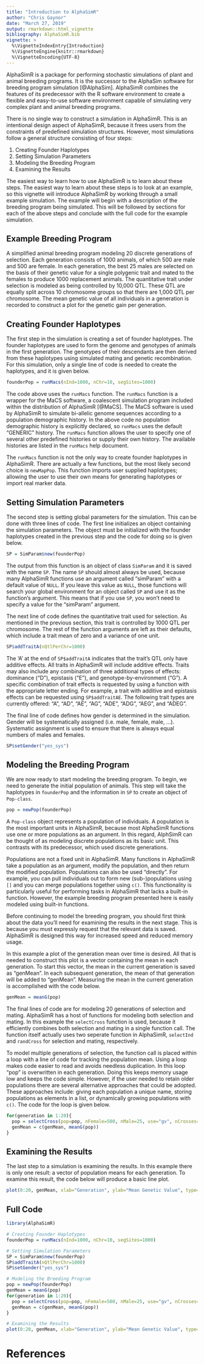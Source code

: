 ```yaml
---
title: "Introduction to AlphaSimR"
author: "Chris Gaynor"
date: "March 27, 2019"
output: rmarkdown::html_vignette
bibliography: AlphaSimR.bib
vignette: >
  %\VignetteIndexEntry{Introduction}
  %\VignetteEngine{knitr::rmarkdown}
  %\VignetteEncoding{UTF-8}
---
```


AlphaSimR is a package for performing stochastic simulations of plant and animal breeding programs. It is the successor to the AlphaSim software for breeding program simulation [@AlphaSim]. AlphaSimR combines the features of its predecessor with the R software environment to create a flexible and easy-to-use software environment capable of simulating very complex plant and animal breeding programs.

There is no single way to construct a simulation in AlphaSimR. This is an intentional design aspect of AlphaSimR, because it frees users from the constraints of predefined simulation structures. However, most simulations follow a general structure consisting of four steps:

1. Creating Founder Haplotypes
2. Setting Simulation Parameters
3. Modeling the Breeding Program
4. Examining the Results

The easiest way to learn how to use AlphaSimR is to learn about these steps. The easiest way to learn about these steps is to look at an example, so this vignette will introduce AlphaSimR by working through a small example simulation. The example will begin with a description of the breeding program being simulated. This will be followed by sections for each of the above steps and conclude with the full code for the example simulation. 

## Example Breeding Program

A simplified animal breeding program modeling 20 discrete generations of selection. Each generation consists of 1000 animals, of which 500 are male and 500 are female. In each generation, the best 25 males are selected on the basis of their genetic value for a single polygenic trait and mated to the females to produce 1000 replacement animals. The quantitative trait under selection is modeled as being controlled by 10,000 QTL. These QTL are equally split across 10 chromosome groups so that there are 1,000 QTL per chromosome. The mean genetic value of all individuals in a generation is recorded to construct a plot for the genetic gain per generation.

## Creating Founder Haplotypes

The first step in the simulation is creating a set of founder haplotypes. The founder haplotypes are used to form the genome and genotypes of animals in the first generation. The genotypes of their descendants are then derived from these haplotypes using simulated mating and genetic recombination. For this simulation, only a single line of code is needed to create the haplotypes, and it is given below.

```r
founderPop = runMacs(nInd=1000, nChr=10, segSites=1000)
```

The code above uses the `runMacs` function. The `runMacs` function is a wrapper for the MaCS software, a coalescent simulation program included within the distribution of AlphaSimR [@MaCS]. The MaCS software is used by AlphaSimR to simulate bi-allelic genome sequences according to a population demographic history. In the above code no population demographic history is explicitly declared, so `runMacs` uses the default “GENERIC” history. The `runMacs` function allows the user to specify one of several other predefined histories or supply their own history. The available histories are listed in the `runMacs` help document.

The `runMacs` function is not the only way to create founder haplotypes in AlphaSimR. There are actually a few functions, but the most likely second choice is `newMapPop`. This function imports user supplied haplotypes; allowing the user to use their own means for generating haplotypes or import real marker data. 

## Setting Simulation Parameters

The second step is setting global parameters for the simulation. This can be done with three lines of code. The first line initializes an object containing the simulation parameters. The object must be initialized with the founder haplotypes created in the previous step and the code for doing so is given below.

```r
SP = SimParam$new(founderPop)
```

The output from this function is an object of class `SimParam` and it is saved with the name `SP`. The name `SP` should almost always be used, because many AlphaSimR functions use an argument called "simParam" with a default value of `NULL`. If you leave this value as `NULL`, those functions will search your global environment for an object called `SP` and use it as the function's argument. This means that if you use `SP`, you won't need to specify a value for the "simParam" argument.

The next line of code defines the quantitative trait used for selection. As mentioned in the previous section, this trait is controlled by 1000 QTL per chromosome. The rest of the function arguments are left as their defaults, which include a trait mean of zero and a variance of one unit.

```r
SP$addTraitA(nQtlPerChr=1000)
```

The 'A' at the end of `SP$addTraitA` indicates that the trait's QTL only have additive effects. All traits in AlphaSimR will include additive effects. Traits may also include any combination of three additional types of effects: dominance ("D"), epistasis ("E"), and genotype-by-environment ("G"). A specific combination of trait effects is requested by using a function with the appropriate letter ending. For example, a trait with additive and epistasis effects can be requested using `SP$addTraitAE`. The following trait types are currently offered: "A", "AD", "AE", "AG", "ADE", "ADG", "AEG", and "ADEG".

The final line of code defines how gender is determined in the simulation. Gender will be systematically assigned (i.e. male, female, male, ...). Systematic assignment is used to ensure that there is always equal numbers of males and females.

```r
SP$setGender("yes_sys")
```

## Modeling the Breeding Program

We are now ready to start modeling the breeding program. To begin, we need to generate the initial population of animals. This step will take the haplotypes in `founderPop` and the information in `SP` to create an object of `Pop-class`. 

```r
pop = newPop(founderPop)
```
A `Pop-class` object represents a population of individuals. A population is the most important units in AlphaSimR, because most AlphaSimR functions use one or more populations as an argument. In this regard, AlphSimR can be thought of as modeling discrete populations as its basic unit. This contrasts with its predecessor, which used discrete generations. 

Populations are not a fixed unit in AlphaSimR. Many functions in AlphaSimR take a population as an argument, modify the population, and then return the modified population. Populations can also be used "directly". For example, you can pull individuals out to form new (sub-)populations using `[]` and you can merge populations together using `c()`. This functionality is particularly useful for performing tasks in AlphaSimR that lacks a built-in function. However, the example breeding program presented here is easily modeled using built-in functions. 

Before continuing to model the breeding program, you should first think about the data you’ll need for examining the results in the next stage. This is because you must expressly request that the relevant data is saved. AlphaSimR is designed this way for increased speed and reduced memory usage. 

In this example a plot of the generation mean over time is desired. All that is needed to construct this plot is a vector containing the mean in each generation. To start this vector, the mean in the current generation is saved as “genMean”. In each subsequent generation, the mean of that generation will be added to “genMean”. Measuring the mean in the current generation is accomplished with the code below.  

```r
genMean = meanG(pop)
```

The final lines of code are for modeling 20 generations of selection and mating. AlphaSimR has a host of functions for modeling both selection and mating. In this example the `selectCross` function is used, because it efficiently combines both selection and mating in a single function call. The function itself actually uses two seperate function in AlphaSimR, `selectInd` and `randCross` for selection and mating, respectively. 

To model multiple generations of selection, the function call is placed within a loop with a line of code for tracking the population mean. Using a loop makes code easier to read and avoids needless duplication. In this loop “pop” is overwritten in each generation. Doing this keeps memory usage low and keeps the code simple. However, if the user needed to retain older populations there are several alternative approaches that could be adopted. These approaches include: giving each population a unique name, storing populations as elements in a list, or dynamically growing populations with `c()`. The code for the loop is given below.

```r
for(generation in 1:20){
  pop = selectCross(pop=pop, nFemale=500, nMale=25, use="gv", nCrosses=1000)
  genMean = c(genMean, meanG(pop))
}
```

## Examining the Results

The last step to a simulation is examining the results. In this example there is only one result: a vector of population means for each generation. To examine this result, the code below will produce a basic line plot.

```r
plot(0:20, genMean, xlab="Generation", ylab="Mean Genetic Value", type="l")
```


## Full Code

```r
library(AlphaSimR)

# Creating Founder Haplotypes
founderPop = runMacs(nInd=1000, nChr=10, segSites=1000)

# Setting Simulation Parameters
SP = SimParam$new(founderPop)
SP$addTraitA(nQtlPerChr=1000)
SP$setGender("yes_sys")

# Modeling the Breeding Program
pop = newPop(founderPop)
genMean = meanG(pop)
for(generation in 1:20){
  pop = selectCross(pop=pop, nFemale=500, nMale=25, use="gv", nCrosses=1000)
  genMean = c(genMean, meanG(pop))
}

# Examining the Results
plot(0:20, genMean, xlab="Generation", ylab="Mean Genetic Value", type="l")
```

# References

